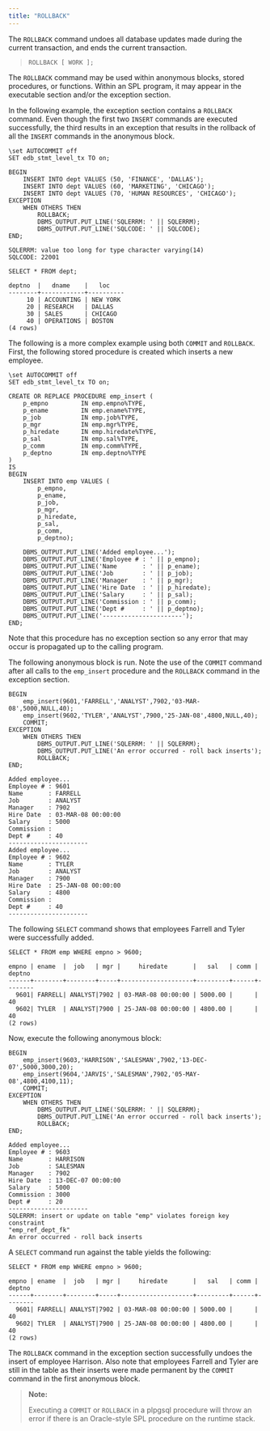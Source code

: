 ```yaml
---
title: "ROLLBACK"
---
```


<div id="rollback" class="registered_link"></div>

The `ROLLBACK` command undoes all database updates made during the current transaction, and ends the current transaction.

> `ROLLBACK [ WORK ];`

The `ROLLBACK` command may be used within anonymous blocks, stored procedures, or functions. Within an SPL program, it may appear in the executable section and/or the exception section.

In the following example, the exception section contains a `ROLLBACK` command. Even though the first two `INSERT` commands are executed successfully, the third results in an exception that results in the rollback of all the `INSERT` commands in the anonymous block.

```text
\set AUTOCOMMIT off
SET edb_stmt_level_tx TO on;

BEGIN
    INSERT INTO dept VALUES (50, 'FINANCE', 'DALLAS');
    INSERT INTO dept VALUES (60, 'MARKETING', 'CHICAGO');
    INSERT INTO dept VALUES (70, 'HUMAN RESOURCES', 'CHICAGO');
EXCEPTION
    WHEN OTHERS THEN
        ROLLBACK;
        DBMS_OUTPUT.PUT_LINE('SQLERRM: ' || SQLERRM);
        DBMS_OUTPUT.PUT_LINE('SQLCODE: ' || SQLCODE);
END;

SQLERRM: value too long for type character varying(14)
SQLCODE: 22001

SELECT * FROM dept;

deptno  |   dname    |   loc
--------+------------+----------
     10 | ACCOUNTING | NEW YORK
     20 | RESEARCH   | DALLAS
     30 | SALES      | CHICAGO
     40 | OPERATIONS | BOSTON
(4 rows)
```

The following is a more complex example using both `COMMIT` and `ROLLBACK`. First, the following stored procedure is created which inserts a new employee.

```text
\set AUTOCOMMIT off
SET edb_stmt_level_tx TO on;

CREATE OR REPLACE PROCEDURE emp_insert (
    p_empno         IN emp.empno%TYPE,
    p_ename         IN emp.ename%TYPE,
    p_job           IN emp.job%TYPE,
    p_mgr           IN emp.mgr%TYPE,
    p_hiredate      IN emp.hiredate%TYPE,
    p_sal           IN emp.sal%TYPE,
    p_comm          IN emp.comm%TYPE,
    p_deptno        IN emp.deptno%TYPE
)
IS
BEGIN
    INSERT INTO emp VALUES (
        p_empno,
        p_ename,
        p_job,
        p_mgr,
        p_hiredate,
        p_sal,
        p_comm,
        p_deptno);

    DBMS_OUTPUT.PUT_LINE('Added employee...');
    DBMS_OUTPUT.PUT_LINE('Employee # : ' || p_empno);
    DBMS_OUTPUT.PUT_LINE('Name       : ' || p_ename);
    DBMS_OUTPUT.PUT_LINE('Job        : ' || p_job);
    DBMS_OUTPUT.PUT_LINE('Manager    : ' || p_mgr);
    DBMS_OUTPUT.PUT_LINE('Hire Date  : ' || p_hiredate);
    DBMS_OUTPUT.PUT_LINE('Salary     : ' || p_sal);
    DBMS_OUTPUT.PUT_LINE('Commission : ' || p_comm);
    DBMS_OUTPUT.PUT_LINE('Dept #     : ' || p_deptno);
    DBMS_OUTPUT.PUT_LINE('----------------------');
END;
```

Note that this procedure has no exception section so any error that may occur is propagated up to the calling program.

The following anonymous block is run. Note the use of the `COMMIT` command after all calls to the `emp_insert` procedure and the `ROLLBACK` command in the exception section.

```text
BEGIN
    emp_insert(9601,'FARRELL','ANALYST',7902,'03-MAR-08',5000,NULL,40);
    emp_insert(9602,'TYLER','ANALYST',7900,'25-JAN-08',4800,NULL,40);
    COMMIT;
EXCEPTION
    WHEN OTHERS THEN
        DBMS_OUTPUT.PUT_LINE('SQLERRM: ' || SQLERRM);
        DBMS_OUTPUT.PUT_LINE('An error occurred - roll back inserts');
        ROLLBACK;
END;

Added employee...
Employee # : 9601
Name       : FARRELL
Job        : ANALYST
Manager    : 7902
Hire Date  : 03-MAR-08 00:00:00
Salary     : 5000
Commission :
Dept #     : 40
----------------------
Added employee...
Employee # : 9602
Name       : TYLER
Job        : ANALYST
Manager    : 7900
Hire Date  : 25-JAN-08 00:00:00
Salary     : 4800
Commission :
Dept #     : 40
----------------------
```

The following `SELECT` command shows that employees Farrell and Tyler were successfully added.

```text
SELECT * FROM emp WHERE empno > 9600;

empno | ename  |  job   | mgr |     hiredate       |   sal   | comm | deptno
------+--------+--------+-----+--------------------+---------+------+--------
  9601| FARRELL| ANALYST|7902 | 03-MAR-08 00:00:00 | 5000.00 |      |   40
  9602| TYLER  | ANALYST|7900 | 25-JAN-08 00:00:00 | 4800.00 |      |   40
(2 rows)
```

Now, execute the following anonymous block:

```text
BEGIN
    emp_insert(9603,'HARRISON','SALESMAN',7902,'13-DEC-07',5000,3000,20);
    emp_insert(9604,'JARVIS','SALESMAN',7902,'05-MAY-08',4800,4100,11);
    COMMIT;
EXCEPTION
    WHEN OTHERS THEN
        DBMS_OUTPUT.PUT_LINE('SQLERRM: ' || SQLERRM);
        DBMS_OUTPUT.PUT_LINE('An error occurred - roll back inserts');
        ROLLBACK;
END;

Added employee...
Employee # : 9603
Name       : HARRISON
Job        : SALESMAN
Manager    : 7902
Hire Date  : 13-DEC-07 00:00:00
Salary     : 5000
Commission : 3000
Dept #     : 20
----------------------
SQLERRM: insert or update on table "emp" violates foreign key constraint
"emp_ref_dept_fk"
An error occurred - roll back inserts
```

A `SELECT` command run against the table yields the following:

```text
SELECT * FROM emp WHERE empno > 9600;

empno | ename  |  job   | mgr |     hiredate       |   sal   | comm | deptno
------+--------+--------+-----+--------------------+---------+------+--------
  9601| FARRELL| ANALYST|7902 | 03-MAR-08 00:00:00 | 5000.00 |      |   40
  9602| TYLER  | ANALYST|7900 | 25-JAN-08 00:00:00 | 4800.00 |      |   40
(2 rows)
```

The `ROLLBACK` command in the exception section successfully undoes the insert of employee Harrison. Also note that employees Farrell and Tyler are still in the table as their inserts were made permanent by the `COMMIT` command in the first anonymous block.

> **Note:**
>
> Executing a `COMMIT` or `ROLLBACK` in a plpgsql procedure will throw an error if there is an Oracle-style SPL procedure on the runtime stack.

